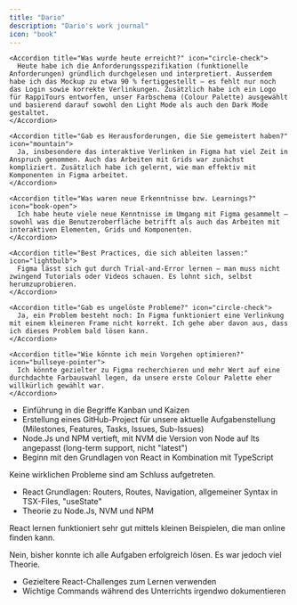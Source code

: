 ```yaml
---
title: "Dario"
description: "Dario's work journal"
icon: "book"
---
```


<Update label="09.05.2025" description="Tag 2">
  <AccordionGroup>

    <Accordion title="Was wurde heute erreicht?" icon="circle-check">
      Heute habe ich die Anforderungsspezifikation (funktionelle Anforderungen) gründlich durchgelesen und interpretiert. Ausserdem habe ich das Mockup zu etwa 90 % fertiggestellt – es fehlt nur noch das Login sowie korrekte Verlinkungen. Zusätzlich habe ich ein Logo für RappiTours entworfen, unser Farbschema (Colour Palette) ausgewählt und basierend darauf sowohl den Light Mode als auch den Dark Mode gestaltet.
    </Accordion>

    <Accordion title="Gab es Herausforderungen, die Sie gemeistert haben?" icon="mountain">
      Ja, insbesondere das interaktive Verlinken in Figma hat viel Zeit in Anspruch genommen. Auch das Arbeiten mit Grids war zunächst kompliziert. Zusätzlich habe ich gelernt, wie man effektiv mit Komponenten in Figma arbeitet.
    </Accordion>

    <Accordion title="Was waren neue Erkenntnisse bzw. Learnings?" icon="book-open">
      Ich habe heute viele neue Kenntnisse im Umgang mit Figma gesammelt – sowohl was die Benutzeroberfläche betrifft als auch das Arbeiten mit interaktiven Elementen, Grids und Komponenten.
    </Accordion>

    <Accordion title="Best Practices, die sich ableiten lassen:" icon="lightbulb">
      Figma lässt sich gut durch Trial-and-Error lernen – man muss nicht zwingend Tutorials oder Videos schauen. Es lohnt sich, selbst herumzuprobieren.
    </Accordion>

    <Accordion title="Gab es ungelöste Probleme?" icon="circle-check">
      Ja, ein Problem besteht noch: In Figma funktioniert eine Verlinkung mit einem kleineren Frame nicht korrekt. Ich gehe aber davon aus, dass ich dieses Problem bald lösen kann.
    </Accordion>

    <Accordion title="Wie könnte ich mein Vorgehen optimieren?" icon="bullseye-pointer">
      Ich könnte gezielter zu Figma recherchieren und mehr Wert auf eine durchdachte Farbauswahl legen, da unsere erste Colour Palette eher willkürlich gewählt war.
    </Accordion>

  </AccordionGroup>
</Update>


<Update label="02.05.2025" description="Tag 1">
    <AccordionGroup>

  <Accordion title="Was wurde heute erreicht?" icon="circle-check">
    <ul>
      <li>Einführung in die Begriffe Kanban und Kaizen</li>
      <li>Erstellung eines GitHub-Project für unsere aktuelle Aufgabenstellung (Milestones, Features, Tasks, Issues, Sub-Issues)</li>
      <li>Node.Js und NPM vertieft, mit NVM die Version von Node auf lts angepasst (long-term support, nicht "latest")</li>
      <li>Beginn mit den Grundlagen von React in Kombination mit TypeScript</li>
    </ul>
  </Accordion>

  <Accordion title="Gab es Herausforderungen, die Sie gemeistert haben?" icon="mountain">
    <p>Keine wirklichen Probleme sind am Schluss aufgetreten.</p>
  </Accordion>

  <Accordion title="Was waren neue Erkenntnisse bzw. Learnings?" icon="book-open">
    <ul>
      <li>React Grundlagen: Routers, Routes, Navigation, allgemeiner Syntax in TSX-Files, "useState"</li>
      <li>Theorie zu Node.Js, NVM und NPM</li>
    </ul>
  </Accordion>

  <Accordion title="Best Practices, die sich ableiten lassen:" icon="lightbulb">
    <p>React lernen funktioniert sehr gut mittels kleinen Beispielen, die man online finden kann.</p>
  </Accordion>

  <Accordion title="Gab es ungelöste Probleme?" icon="circle-check">
    <p>Nein, bisher konnte ich alle Aufgaben erfolgreich lösen. Es war jedoch viel Theorie.</p>
  </Accordion>

  <Accordion title="Wie könnte ich mein Vorgehen optimieren?" icon="bullseye-pointer">
    <ul>
      <li>Gezieltere React-Challenges zum Lernen verwenden</li>
      <li>Wichtige Commands während des Unterrichts irgendwo dokumentieren</li>
    </ul>
  </Accordion>

</AccordionGroup>
</Update>


